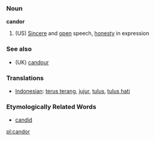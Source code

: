 === Noun ===

'''candor'''

# (US) [[Sincere]] and [[open]] speech, [[honesty]] in expression

=== See also ===
* (UK) [[candour]] 

=== Translations ===
*[[Indonesian]]: [[terus terang]], [[jujur]], [[tulus]], [[tulus hati]]

=== Etymologically Related Words ===
*[[candid]]

[[pl:candor]]
